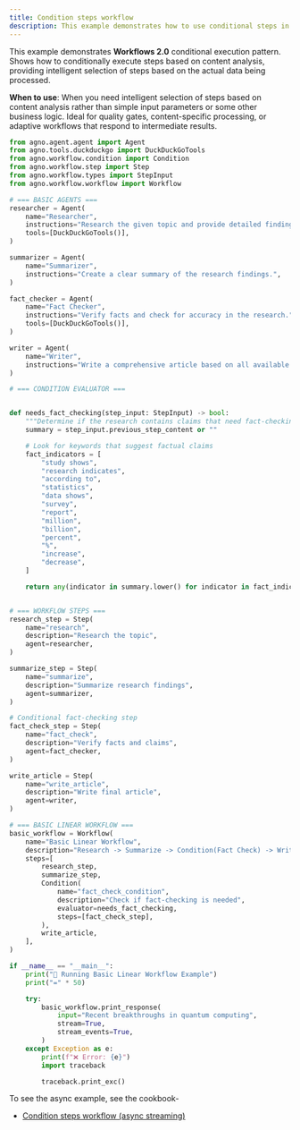 ```yaml
---
title: Condition steps workflow
description: This example demonstrates how to use conditional steps in a workflow.
---
```


This example demonstrates **Workflows 2.0** conditional execution pattern. Shows how to conditionally execute steps based on content analysis,
providing intelligent selection of steps based on the actual data being processed.

**When to use**: When you need intelligent selection of steps based on content analysis rather than
simple input parameters or some other business logic. Ideal for quality gates, content-specific processing, or
adaptive workflows that respond to intermediate results.

```python condition_steps_workflow_stream.py
from agno.agent.agent import Agent
from agno.tools.duckduckgo import DuckDuckGoTools
from agno.workflow.condition import Condition
from agno.workflow.step import Step
from agno.workflow.types import StepInput
from agno.workflow.workflow import Workflow

# === BASIC AGENTS ===
researcher = Agent(
    name="Researcher",
    instructions="Research the given topic and provide detailed findings.",
    tools=[DuckDuckGoTools()],
)

summarizer = Agent(
    name="Summarizer",
    instructions="Create a clear summary of the research findings.",
)

fact_checker = Agent(
    name="Fact Checker",
    instructions="Verify facts and check for accuracy in the research.",
    tools=[DuckDuckGoTools()],
)

writer = Agent(
    name="Writer",
    instructions="Write a comprehensive article based on all available research and verification.",
)

# === CONDITION EVALUATOR ===


def needs_fact_checking(step_input: StepInput) -> bool:
    """Determine if the research contains claims that need fact-checking"""
    summary = step_input.previous_step_content or ""

    # Look for keywords that suggest factual claims
    fact_indicators = [
        "study shows",
        "research indicates",
        "according to",
        "statistics",
        "data shows",
        "survey",
        "report",
        "million",
        "billion",
        "percent",
        "%",
        "increase",
        "decrease",
    ]

    return any(indicator in summary.lower() for indicator in fact_indicators)


# === WORKFLOW STEPS ===
research_step = Step(
    name="research",
    description="Research the topic",
    agent=researcher,
)

summarize_step = Step(
    name="summarize",
    description="Summarize research findings",
    agent=summarizer,
)

# Conditional fact-checking step
fact_check_step = Step(
    name="fact_check",
    description="Verify facts and claims",
    agent=fact_checker,
)

write_article = Step(
    name="write_article",
    description="Write final article",
    agent=writer,
)

# === BASIC LINEAR WORKFLOW ===
basic_workflow = Workflow(
    name="Basic Linear Workflow",
    description="Research -> Summarize -> Condition(Fact Check) -> Write Article",
    steps=[
        research_step,
        summarize_step,
        Condition(
            name="fact_check_condition",
            description="Check if fact-checking is needed",
            evaluator=needs_fact_checking,
            steps=[fact_check_step],
        ),
        write_article,
    ],
)

if __name__ == "__main__":
    print("🚀 Running Basic Linear Workflow Example")
    print("=" * 50)

    try:
        basic_workflow.print_response(
            input="Recent breakthroughs in quantum computing",
            stream=True,
            stream_events=True,
        )
    except Exception as e:
        print(f"❌ Error: {e}")
        import traceback

        traceback.print_exc()
```

To see the async example, see the cookbook-
- [Condition steps workflow (async streaming)](https://github.com/agno-agi/agno/blob/main/cookbook/workflows/_02_workflows_conditional_execution/sync/condition_steps_workflow_stream.py)